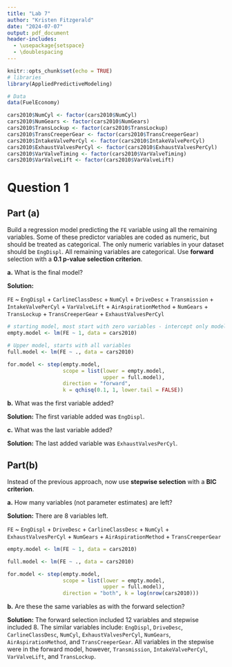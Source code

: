 ```yaml
---
title: "Lab 7"
author: "Kristen Fitzgerald"
date: "2024-07-07"
output: pdf_document
header-includes:
  - \usepackage{setspace}
  - \doublespacing
---
```


```r
knitr::opts_chunk$set(echo = TRUE)
# libraries
library(AppliedPredictiveModeling)

# Data
data(FuelEconomy)

cars2010$NumCyl <- factor(cars2010$NumCyl)
cars2010$NumGears <- factor(cars2010$NumGears)
cars2010$TransLockup <- factor(cars2010$TransLockup)
cars2010$TransCreeperGear <- factor(cars2010$TransCreeperGear)
cars2010$IntakeValvePerCyl <- factor(cars2010$IntakeValvePerCyl)
cars2010$ExhaustValvesPerCyl <- factor(cars2010$ExhaustValvesPerCyl)
cars2010$VarValveTiming <- factor(cars2010$VarValveTiming)
cars2010$VarValveLift <- factor(cars2010$VarValveLift)
```

# Question 1

## Part (a)

Build a regression model predicting the `FE` variable using all the remaining
variables. Some of these predictor variables are coded as numeric, but should be
treated as categorical. The only numeric variables in your dataset should be 
`EngDispl`. All remaining variables are categorical. Use __forward__ selection
with a __0.1 p-value selection criterion__.

__a.__ What is the final model?

__Solution:__

`FE` ~ `EngDispl` + `CarlineClassDesc` + `NumCyl` + `DriveDesc` + `Transmission` + 
    `IntakeValvePerCyl` + `VarValveLift` + `AirAspirationMethod` + 
    `NumGears` + `TransLockup` + `TransCreeperGear` + `ExhaustValvesPerCyl`

```r
# starting model, most start with zero variables - intercept only model
empty.model <- lm(FE ~ 1, data = cars2010) 

# Upper model, starts with all variables 
full.model <- lm(FE ~ ., data = cars2010)

for.model <- step(empty.model,
                  scope = list(lower = empty.model,
                               upper = full.model),
                  direction = "forward",
                  k = qchisq(0.1, 1, lower.tail = FALSE))
```

__b.__ What was the first variable added?

__Solution:__ The first variable added was `EngDispl`.

__c.__ What was the last variable added?

__Solution:__ The last added variable was `ExhaustValvesPerCyl`.

## Part(b)

Instead of the previous approach, now use __stepwise selection__ with a
__BIC criterion__.

__a.__ How many variables (not parameter estimates) are left?

__Solution:__ There are 8 variables left.

`FE` ~ `EngDispl` + `DriveDesc` + `CarlineClassDesc` + `NumCyl` + `ExhaustValvesPerCyl` + 
    `NumGears` + `AirAspirationMethod` + `TransCreeperGear`

```r
empty.model <- lm(FE ~ 1, data = cars2010) 

full.model <- lm(FE ~ ., data = cars2010)

for.model <- step(empty.model,
                  scope = list(lower = empty.model,
                               upper = full.model),
                  direction = "both", k = log(nrow(cars2010)))
```

__b.__ Are these the same variables as with the forward selection?

__Solution:__ The forward selection included 12 variables and stepwise included
8. The similar variables include: `EngDispl`, `DriveDesc`, `CarlineClassDesc`,
`NumCyl`, `ExhaustValvesPerCyl`, `NumGears`, `AirAspirationMethod`, and 
`TransCreeperGear`. All variables in the stepwise were in the forward model, 
however, `Transmission`, `IntakeValvePerCyl`, `VarValveLift`, and `TransLockup`. 